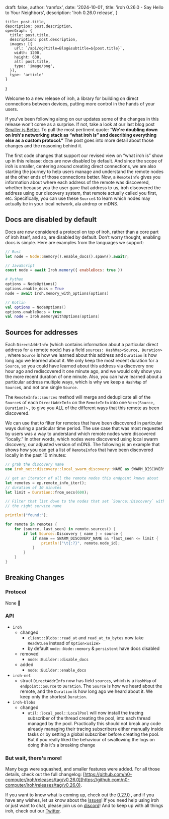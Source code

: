 
  draft: false,
  author: 'ramfox',
  date: '2024-10-01',
  title: 'iroh 0.26.0 - Say Hello to Your Neighbors',
  description: 'Iroh 0.26.0 release',
}

    title: post.title,
    description: post.description,
    openGraph: {
      title: post.title,
      description: post.description,
      images: [{
        url: `/api/og?title=Blog&subtitle=${post.title}`,
        width: 1200,
        height: 630,
        alt: post.title,
        type: 'image/png',
      }],
      type: 'article'
    }
}


Welcome to a new release of iroh, a library for building on direct connections between devices, putting more control in the hands of your users.

If you’ve been following along on our updates some of the changes in this release won’t come as a surprise. If not, take a look at our last blog post [Smaller is Better](https://www.iroh.computer/blog/smaller-is-better). To pull the most pertinent quote: “**We're doubling down on iroh's networking stack as “what iroh is” and describing everything else as a custom protocol.”** The post goes into more detail about those changes and the reasoning behind it.

The first code changes that support our revised view on “what iroh is”  show up in this release: docs are now disabled by default. And since the scope of iroh is smaller, centering around creating direct connections, we are also starting the journey to help users manage and understand the remote nodes at the other ends of those connections better. Now, a `RemoteInfo` gives you information about where each address of the remote was discovered, whether because you the user gave that address to us, iroh discovered the address using our discovery system, that remote actually called you first, etc. Specifically, you can use these `Source`s to learn which nodes may actually be in your local network, ala airdrop or mDNS.

## Docs are disabled by default

Docs are now considered a protocol on top of iroh, rather than a core part of iroh itself, and so, are disabled by default. Don’t worry thought, enabling docs is simple. Here are examples from the languages we support:

```rust
// Rust
let node = Node::memory().enable_docs().spawn().await?;
```

```jsx
// JavaScript
const node = await Iroh.memory({ enableDocs: true })
```

```python
# Python
options = NodeOptions()
options.enable_docs = True
node = await Iroh.memory_with_options(options)
```

```kotlin
// Kotlin
val options = NodeOptions()
options.enableDocs = true
val node = Iroh.memoryWithOptions(options)
```

## Sources for addresses

Each `DirectAddrInfo` (which contains information about a particular direct address for a remote node) has a field `sources: HashMap<Source, Duration>` , where `Source` is how we learned about this address and `Duration` is how long ago we learned about it. We only keep the most recent duration for a `Source`, so you could have learned about this address via discovery one hour ago and rediscovered it one minute ago, and we would only show you the more recent duration of one minute. Also, you can have learned about a particular address multiple ways, which is why we keep a `HashMap` of `Source`s, and not one single `Source`. 

The `RemoteInfo::sources` method will merge and deduplicate all of the `Source`s of each `DirectAddrInfo` on the `RemoteInfo` into one `Vec<(Source, Duration)>` , to give you ALL of the different ways that this remote as been discovered. 

We can use that to filter for remotes that have been discovered in particular ways during a particular time period. The use case that was most requested by users was a way to understand which remote nodes were discovered “locally.” In other words, which nodes were discovered using local swarm discovery, our adjusted version of mDNS. The following is an example that shows how you can get a list of `RemoteInfo`s that have been discovered locally in the past 10 minutes:

```rust
// grab the discovery name
use iroh_net::discovery::local_swarm_discovery::NAME as SWARM_DISCOVERY_NAME;

// get an iterator of all the remote nodes this endpoint knows about
let remotes = ep.remote_info_iter();
// duration of 10 minutes
let limit = Duration::from_secs(600);

// Filter that list down to the nodes that set `Source::Discovery` with
// the right service name

println!("found:");

for remote in remotes {
    for (source, last_seen) in remote.sources() {
        if let Source::Discovery { name } = source {
            if name == SWARM_DISCOVERY_NAME && *last_seen <= limit {
                println!("\t{:?}", remote.node_id);
            }
        }
    }
}
```

## Breaking Changes

### Protocol

None 🙂

### API

- `iroh`
    - changed
        - `client::Blobs::read_at` and `read_at_to_bytes` now take
        `ReadAtLen` instead of `Option<usize>`
        - by default `node::Node::memory` & `persistent` have docs disabled
    - removed
        - `node::Builder::disable_docs`
    - added
        - `node::Builder::enable_docs`
- `iroh-net`
    - struct `DirectAddrInfo` now has field `sources`, which is a `HashMap` of `endpoint::Source` to `Duration`. The `Source` is how we heard about the remote, and the `Duration` is how long ago we heard about it. We keep only the shortest `Duration`.
- `iroh-blobs`
    - changed
        - `util::local_pool::LocalPool` will now install the tracing subscriber of the thread creating the pool, into each thread managed by the pool.  Practically this should not break any code already managing their tracing subscribers either manually inside tasks or by setting a global subscriber before creating the pool.  But if you really liked the behaviour of swallowing the logs on doing this it's a breaking change

### But wait, there's more!

Many bugs were squashed, and smaller features were added. For all those details, check out the full changelog: [https://github.com/n0-computer/iroh/releases/tag/v0.26.0](https://github.com/n0-computer/iroh/releases/tag/v0.26.0).

If you want to know what is coming up, check out the [0.27.0](https://github.com/n0-computer/iroh/milestone/33) , and if you have any wishes, let us know about the [issues](https://github.com/n0-computer/iroh/issues)! If you need help using iroh or just want to chat, please join us on [discord](https://discord.com/invite/DpmJgtU7cW)! And to keep up with all things iroh, check out our [Twitter](https://x.com/iroh_n0).
